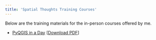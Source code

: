 ```yaml
---
title: 'Spatial Thoughts Training Courses'
---
```


Below are the training materials for the in-person courses offered by me. 

* [PyQGIS in a Day](pyqgis-in-a-day.html) [[Download PDF](pyqgis-in-a-day.pdf)]
